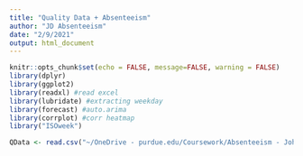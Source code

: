 ```yaml
---
title: "Quality Data + Absenteeism"
author: "JD Absenteeism"
date: "2/9/2021"
output: html_document
---
```


```r
knitr::opts_chunk$set(echo = FALSE, message=FALSE, warning = FALSE)
library(dplyr)
library(ggplot2)
library(readxl) #read excel
library(lubridate) #extracting weekday
library(forecast) #auto.arima 
library(corrplot) #corr heatmap
library("ISOweek")
```

```r
QData <- read.csv("~/OneDrive - purdue.edu/Coursework/Absenteeism - John Deere/HarvesterWorksQualityData.csv")
```
